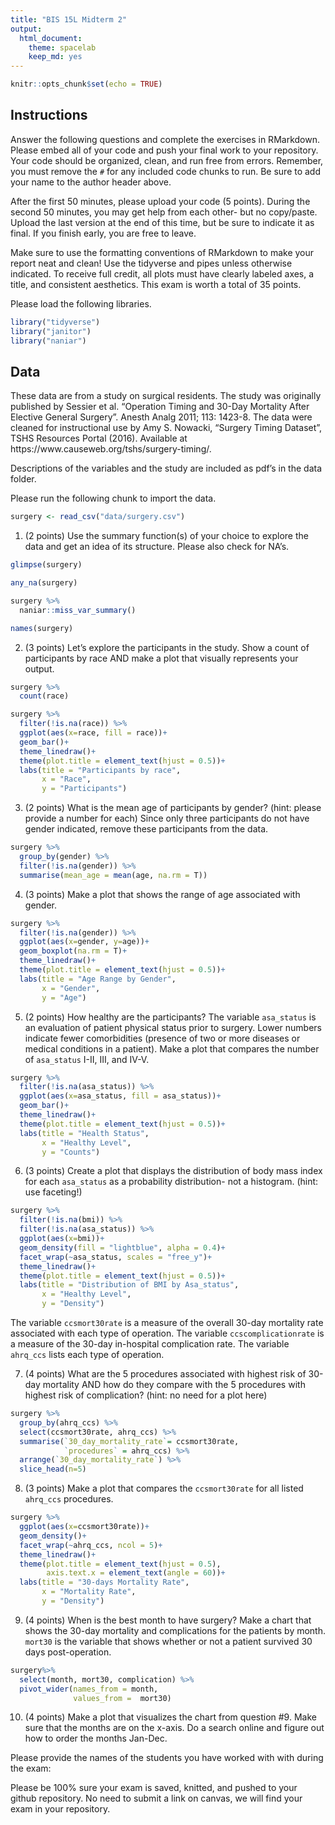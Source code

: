 ```yaml
---
title: "BIS 15L Midterm 2"
output:
  html_document: 
    theme: spacelab
    keep_md: yes
---
```


```r
knitr::opts_chunk$set(echo = TRUE)
```

## Instructions
Answer the following questions and complete the exercises in RMarkdown. Please embed all of your code and push your final work to your repository. Your code should be organized, clean, and run free from errors. Remember, you must remove the `#` for any included code chunks to run. Be sure to add your name to the author header above.  

After the first 50 minutes, please upload your code (5 points). During the second 50 minutes, you may get help from each other- but no copy/paste. Upload the last version at the end of this time, but be sure to indicate it as final. If you finish early, you are free to leave.

Make sure to use the formatting conventions of RMarkdown to make your report neat and clean! Use the tidyverse and pipes unless otherwise indicated. To receive full credit, all plots must have clearly labeled axes, a title, and consistent aesthetics. This exam is worth a total of 35 points. 

Please load the following libraries.
```r
library("tidyverse")
library("janitor")
library("naniar")
```

## Data
These data are from a study on surgical residents. The study was originally published by Sessier et al. “Operation Timing and 30-Day Mortality After Elective General Surgery”. Anesth Analg 2011; 113: 1423-8. The data were cleaned for instructional use by Amy S. Nowacki, “Surgery Timing Dataset”, TSHS Resources Portal (2016). Available at https://www.causeweb.org/tshs/surgery-timing/.

Descriptions of the variables and the study are included as pdf's in the data folder.  

Please run the following chunk to import the data.
```r
surgery <- read_csv("data/surgery.csv")
```

1. (2 points) Use the summary function(s) of your choice to explore the data and get an idea of its structure. Please also check for NA's.
```r
glimpse(surgery)
```
```r
any_na(surgery)
```
```r
surgery %>% 
  naniar::miss_var_summary()
```
```r
names(surgery)
```

2. (3 points) Let's explore the participants in the study. Show a count of participants by race AND make a plot that visually represents your output.
```r
surgery %>% 
  count(race)
```
```r
surgery %>% 
  filter(!is.na(race)) %>% 
  ggplot(aes(x=race, fill = race))+
  geom_bar()+
  theme_linedraw()+
  theme(plot.title = element_text(hjust = 0.5))+
  labs(title = "Participants by race",
       x = "Race",
       y = "Participants")
```

3. (2 points) What is the mean age of participants by gender? (hint: please provide a number for each) Since only three participants do not have gender indicated, remove these participants from the data.
```r
surgery %>% 
  group_by(gender) %>% 
  filter(!is.na(gender)) %>% 
  summarise(mean_age = mean(age, na.rm = T))
```

4. (3 points) Make a plot that shows the range of age associated with gender.
```r
surgery %>% 
  filter(!is.na(gender)) %>% 
  ggplot(aes(x=gender, y=age))+
  geom_boxplot(na.rm = T)+
  theme_linedraw()+
  theme(plot.title = element_text(hjust = 0.5))+
  labs(title = "Age Range by Gender",
       x = "Gender",
       y = "Age")  
```

5. (2 points) How healthy are the participants? The variable `asa_status` is an evaluation of patient physical status prior to surgery. Lower numbers indicate fewer comorbidities (presence of two or more diseases or medical conditions in a patient). Make a plot that compares the number of `asa_status` I-II, III, and IV-V.
```r
surgery %>% 
  filter(!is.na(asa_status)) %>% 
  ggplot(aes(x=asa_status, fill = asa_status))+
  geom_bar()+
  theme_linedraw()+
  theme(plot.title = element_text(hjust = 0.5))+
  labs(title = "Health Status",
       x = "Healthy Level",
       y = "Counts")
```

6. (3 points) Create a plot that displays the distribution of body mass index for each `asa_status` as a probability distribution- not a histogram. (hint: use faceting!)
```r
surgery %>% 
  filter(!is.na(bmi)) %>% 
  filter(!is.na(asa_status)) %>% 
  ggplot(aes(x=bmi))+
  geom_density(fill = "lightblue", alpha = 0.4)+
  facet_wrap(~asa_status, scales = "free_y")+
  theme_linedraw()+
  theme(plot.title = element_text(hjust = 0.5))+
  labs(title = "Distribution of BMI by Asa_status",
       x = "Healthy Level",
       y = "Density")
```

The variable `ccsmort30rate` is a measure of the overall 30-day mortality rate associated with each type of operation. The variable `ccscomplicationrate` is a measure of the 30-day in-hospital complication rate. The variable `ahrq_ccs` lists each type of operation.  

7. (4 points) What are the 5 procedures associated with highest risk of 30-day mortality AND how do they compare with the 5 procedures with highest risk of complication? (hint: no need for a plot here)
```r
surgery %>% 
  group_by(ahrq_ccs) %>% 
  select(ccsmort30rate, ahrq_ccs) %>% 
  summarise(`30_day_mortality_rate`= ccsmort30rate,
            `procedures` = ahrq_ccs) %>% 
  arrange(`30_day_mortality_rate`) %>% 
  slice_head(n=5)
```

8. (3 points) Make a plot that compares the `ccsmort30rate` for all listed `ahrq_ccs` procedures.
```r
surgery %>% 
  ggplot(aes(x=ccsmort30rate))+
  geom_density()+
  facet_wrap(~ahrq_ccs, ncol = 5)+
  theme_linedraw()+
  theme(plot.title = element_text(hjust = 0.5),
        axis.text.x = element_text(angle = 60))+
  labs(title = "30-days Mortality Rate",
       x = "Mortality Rate",
       y = "Density")
```

9. (4 points) When is the best month to have surgery? Make a chart that shows the 30-day mortality and complications for the patients by month. `mort30` is the variable that shows whether or not a patient survived 30 days post-operation.
```r
surgery%>% 
  select(month, mort30, complication) %>% 
  pivot_wider(names_from = month,
              values_from =  mort30)

```

10. (4 points) Make a plot that visualizes the chart from question #9. Make sure that the months are on the x-axis. Do a search online and figure out how to order the months Jan-Dec.

Please provide the names of the students you have worked with with during the exam:

Please be 100% sure your exam is saved, knitted, and pushed to your github repository. No need to submit a link on canvas, we will find your exam in your repository.